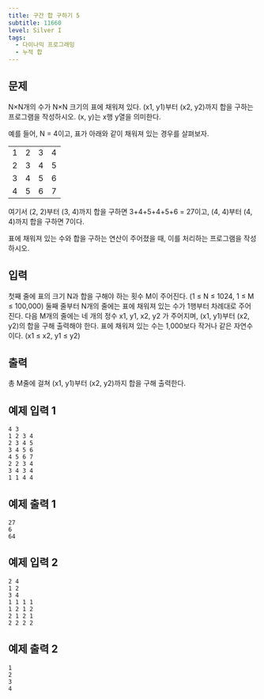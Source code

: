 ```yaml
---
title: 구간 합 구하기 5
subtitle: 11660
level: Silver I
tags:
  - 다이나믹 프로그래밍
  - 누적 합
---
```


## 문제

N×N개의 수가 N×N 크기의 표에 채워져 있다. (x1, y1)부터 (x2, y2)까지 합을 구하는 프로그램을 작성하시오. (x, y)는 x행 y열을 의미한다.

예를 들어, N = 4이고, 표가 아래와 같이 채워져 있는 경우를 살펴보자.

<table>
  <tbody>
    <tr>
      <td>1</td>
      <td>2</td>
      <td>3</td>
      <td>4</td>
    </tr>
    <tr>
      <td>2</td>
      <td>3</td>
      <td>4</td>
      <td>5</td>
    </tr>
    <tr>
      <td>3</td>
      <td>4</td>
      <td>5</td>
      <td>6</td>
    </tr>
    <tr>
      <td>4</td>
      <td>5</td>
      <td>6</td>
      <td>7</td>
    </tr>
  </tbody>
</table>

여기서 (2, 2)부터 (3, 4)까지 합을 구하면 3+4+5+4+5+6 = 27이고, (4, 4)부터 (4, 4)까지 합을 구하면 7이다.

표에 채워져 있는 수와 합을 구하는 연산이 주어졌을 때, 이를 처리하는 프로그램을 작성하시오.

## 입력

첫째 줄에 표의 크기 N과 합을 구해야 하는 횟수 M이 주어진다. (1 ≤ N ≤ 1024, 1 ≤ M ≤ 100,000) 둘째 줄부터 N개의 줄에는 표에 채워져 있는 수가 1행부터 차례대로 주어진다. 다음 M개의 줄에는 네 개의 정수 x1, y1, x2, y2 가 주어지며, (x1, y1)부터 (x2, y2)의 합을 구해 출력해야 한다. 표에 채워져 있는 수는 1,000보다 작거나 같은 자연수이다. (x1 ≤ x2, y1 ≤ y2)

## 출력

총 M줄에 걸쳐 (x1, y1)부터 (x2, y2)까지 합을 구해 출력한다.

## 예제 입력 1

```
4 3
1 2 3 4
2 3 4 5
3 4 5 6
4 5 6 7
2 2 3 4
3 4 3 4
1 1 4 4
```

## 예제 출력 1

```
27
6
64
```

## 예제 입력 2

```
2 4
1 2
3 4
1 1 1 1
1 2 1 2
2 1 2 1
2 2 2 2
```

## 예제 출력 2

```
1
2
3
4
```
